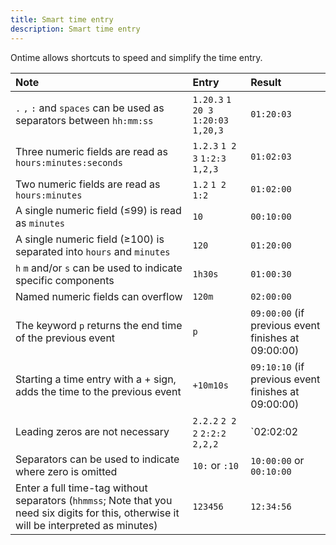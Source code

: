 ```yaml
---
title: Smart time entry
description: Smart time entry
---
```


Ontime allows shortcuts to speed and simplify the time entry.

| Note                                                                                                                                   | Entry                                   | Result                                                      |
| :------------------------------------------------------------------------------------------------------------------------------------- | :-------------------------------------- | :---------------------------------------------------------- |
| `.` `,` `:` and `spaces` can be used as separators between `hh:mm:ss`                                                                  | `1.20.3` `1 20 3` `1:20:03` `1,20,3`    | `01:20:03`                                                  |
| Three numeric fields are read as `hours:minutes:seconds`                                                                               | `1.2.3` `1 2 3` `1:2:3` `1,2,3`         | `01:02:03`                                                  |
| Two numeric fields are read as `hours:minutes`                                                                                         | `1.2` `1 2` `1:2`                       | `01:02:00`                                                  |
| A single numeric field (≤99) is read as `minutes`                                                                                      | `10`                                    | `00:10:00`                                                  |
| A single numeric field (≥100) is separated into `hours` and `minutes`                                                                  | `120`                                   | `01:20:00`                                                  |
| `h` `m` and/or `s` can be used to indicate specific components                                                                         | `1h30s`                                | `01:00:30`                                                  |
| Named numeric fields can overflow                                                                                                      | `120m`                                 | `02:00:00`                                                  |
| The keyword `p` returns the end time of the previous event                                                                             | `p`                                     | `09:00:00` (if previous event finishes at 09:00:00)         |
| Starting a time entry with a + sign, adds the time to the previous event                                                               | `+10m10s   `                            | `09:10:10` (if previous event finishes at 09:00:00)         |
| Leading zeros are not necessary                                                                                                        | `2.2.2` `2 2 2` `2:2:2` `2,2,2`         | `02:02:02                                                   |
| Separators can be used to indicate where zero is omitted                                                                               | `10:` or `:10`                          | `10:00:00` or `00:10:00`                                    |
| Enter a full time-tag without separators (`hhmmss`; Note that you need six digits for this, otherwise it will be interpreted as minutes) | `123456`                              | `12:34:56`                                                  |
